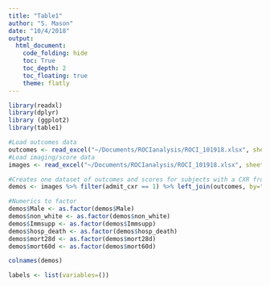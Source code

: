 ```yaml
---
title: "Table1"
author: "S. Mason"
date: "10/4/2018"
output: 
  html_document:
    code_folding: hide
    toc: True
    toc_depth: 2
    toc_floating: true
    theme: flatly
---
```


```r
library(readxl)
library(dplyr)
library (ggplot2)
library(table1)
```
```r
#Load outcomes data
outcomes <- read_excel("~/Documents/ROCIanalysis/ROCI_101918.xlsx", sheet = "Outcomes", col_types = c("numeric", "skip", "numeric", "numeric", "numeric", "numeric", "text", "numeric", "numeric", "numeric", "numeric", "numeric", "date", "date", "numeric", "numeric", "date", "date",  "numeric", "date", "date", "numeric", "text", "numeric", "text", "numeric", "numeric", "date", "numeric", "numeric", "text", "numeric", "text", "text"))
#Load imaging/score data
images <- read_excel("~/Documents/ROCIanalysis/ROCI_101918.xlsx", sheet = "Imaging", col_types = c("numeric", "skip", "skip", "skip", "skip", "numeric", "skip", "skip", "skip", "skip", "skip", "skip", "skip", "skip", "numeric", "skip", "skip"))
```
```r
#Creates one dataset of outcomes and scores for subjects with a CXR from MICU admit
demos <- images %>% filter(admit_cxr == 1) %>% left_join(outcomes, by="Subject_ID") %>% filter(Final_Dx != "Control")
```
```r
#Numerics to factor
demos$Male <- as.factor(demos$Male)
demos$non_white <- as.factor(demos$non_white)
demos$Immsupp <- as.factor(demos$Immsupp)
demos$hosp_death <- as.factor(demos$hosp_death)
demos$mort28d <- as.factor(demos$mort28d)
demos$mort60d <- as.factor(demos$mort60d)

colnames(demos)
```

```r
labels <- list(variables=())
```

